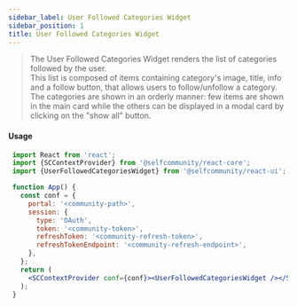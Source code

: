 ```yaml
---
sidebar_label: User Followed Categories Widget
sidebar_position: 1
title: User Followed Categories Widget
---
```


> The User Followed Categories Widget renders the list of categories followed by the user.<br/>
This list is composed of items containing category's image, title, info and a follow button, that allows users to follow/unfollow a category.<br/>
The categories are shown in an orderly manner: few items are shown in the main card while the others can be displayed in a modal card by clicking on the "show all" button.


<Logged><UserFollowedCategories/></Logged>

#### Usage

```jsx
 import React from 'react';
 import {SCContextProvider} from '@selfcommunity/react-core';
 import {UserFollowedCategoriesWidget} from '@selfcommunity/react-ui';

 function App() {
   const conf = {
     portal: '<community-path>',
     session: {
       type: 'OAuth',
       token: '<community-token>',
       refreshToken: '<community-refresh-token>',
       refreshTokenEndpoint: '<community-refresh-endpoint>',
     },
   };
   return (
     <SCContextProvider conf={conf}><UserFollowedCategoriesWidget /></SCContextProvider>
   );
 }
```







